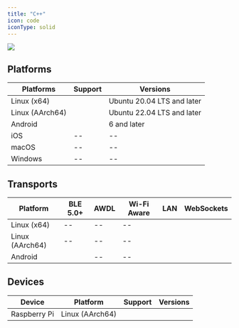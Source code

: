 ```yaml
---
title: "C++"
icon: code
iconType: solid
---
```


<Frame>
  <img src="/images/v4.9/release-6.webp"/>
</Frame>

## Platforms
| **Platforms** | **Support** | **Versions** |
| --- | --- | --- |
| Linux (x64) | <Icon icon="check" iconType="solid" /> | Ubuntu 20.04 LTS and later |
| Linux (AArch64) | <Icon icon="check" iconType="solid" /> | Ubuntu 22.04 LTS and later |
| Android | <Icon icon="check" iconType="solid" /> | 6 and later |
| iOS | \-- | \-- |
| macOS | \-- | \-- |
| Windows | \-- | \-- |

## Transports
| **Platform** | **BLE 5.0+** | **AWDL** | **Wi-Fi Aware** | **LAN** | **WebSockets** |
| --- | --- | --- | --- | --- | --- |
| Linux (x64) | \-- | \-- | \-- | <Icon icon="check" iconType="solid" /> | <Icon icon="check" iconType="solid" /> |
| Linux (AArch64) | \-- | \-- | \-- | <Icon icon="check" iconType="solid" /> | <Icon icon="check" iconType="solid" /> |
| Android | <Icon icon="check" iconType="solid" /> | \-- | \-- | <Icon icon="check" iconType="solid" /> | <Icon icon="check" iconType="solid" /> |

## Devices
| **Device** | **Platform** | **Support** | **Versions** |
| --- | --- | --- | --- |
| Raspberry Pi | Linux (AArch64) | <Icon icon="check" iconType="solid" /> |
